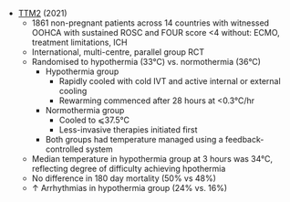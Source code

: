 * [TTM2](https://www.nejm.org/doi/full/10.1056/NEJMoa2100591?query=featured_cardiology) (2021)
	* 1861 non-pregnant patients across 14 countries with witnessed OOHCA with sustained ROSC and FOUR score <4 without: ECMO, treatment limitations, ICH
	* International, multi-centre, parallel group RCT
	* Randomised to hypothermia (33°C) vs. normothermia (36°C)
		* Hypothermia group
			* Rapidly cooled with cold IVT and active internal or external cooling
			* Rewarming commenced after 28 hours at <0.3°C/hr
		* Normothermia group
			* Cooled to ⩽37.5°C
			* Less-invasive therapies initiated first
		* Both groups had temperature managed using a feedback-controlled system
	* Median temperature in hypothermia group at 3 hours was 34°C, reflecting degree of difficulty achieving hpothermia
	* No difference in 180 day mortality (50% vs 48%)
	* ↑ Arrhythmias in hypothermia group (24% vs. 16%)